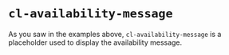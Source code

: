 
<Meta
  title={meta.title}
  argTypes={meta.argTypes}
/>

# `cl-availability-message`

As you saw in the examples above, `cl-availability-message` is a placeholder used to display the availability message.

<Canvas withSource="open">
  <Story story={Basic} name="Basic" />
</Canvas>

<ArgsTable story="Basic" />
